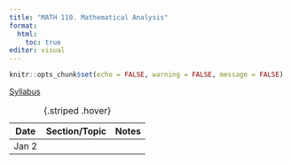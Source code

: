 ```yaml
---
title: "MATH 110. Mathematical Analysis"
format: 
  html:
    toc: true
editor: visual
---
```


```r
knitr::opts_chunk$set(echo = FALSE, warning = FALSE, message = FALSE)
```

[Syllabus](syllabus.html)

| Date        | Section/Topic                     | Notes  | 
|------------------|------------------|-------------------|
| Jan 2 |                                   |     |        

: {.striped .hover}
